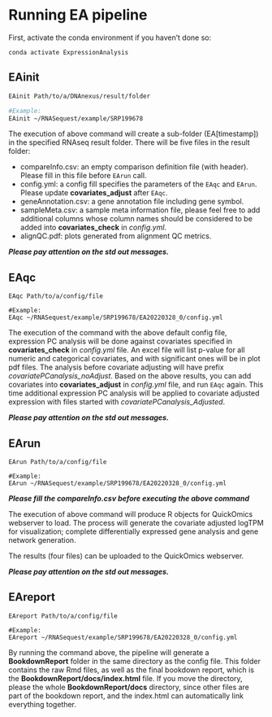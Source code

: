 # Running EA pipeline

First, activate the conda environment if you haven't done so:

```
conda activate ExpressionAnalysis
```

## EAinit

```bash
EAinit Path/to/a/DNAnexus/result/folder

#Example:
EAinit ~/RNASequest/example/SRP199678
```

The execution of above command will create a sub-folder (EA[timestamp]) in the specified RNAseq result folder.
There will be five files in the result folder:

- compareInfo.csv: an empty comparison definition file (with header). Please fill in this file before ```EArun``` call.
- config.yml: a config fill specifies the parameters of the ```EAqc``` and ```EArun```. Please update **covariates_adjust** after ```EAqc```.
- geneAnnotation.csv: a gene annotation file including gene symbol.
- sampleMeta.csv: a sample meta information file, please feel free to add additional columns whose column names should be considered to be added into **covariates_check** in *config.yml*.
- alignQC.pdf: plots generated from alignment QC metrics.

**_Please pay attention on the std out messages._**

## EAqc

```
EAqc Path/to/a/config/file

#Example:
EAqc ~/RNASequest/example/SRP199678/EA20220328_0/config.yml
```
The execution of the command with the above default config file, expression PC analysis will be done against covariates specified in **covariates_check** in *config.yml* file. An excel file will list p-value for all numeric and categorical covariates, and with significant ones will be in plot pdf files. The analysis before covariate adjusting will have prefix *covariatePCanalysis_noAdjust*. 
Based on the above results, you can add covariates into **covariates_adjust** in *config.yml* file, and run ```EAqc``` again. This time additional expression PC analysis will be applied to covariate adjusted expression with files started with *covariatePCanalysis_Adjusted*. 

**_Please pay attention on the std out messages._**

## EArun

```
EArun Path/to/a/config/file

#Example:
EArun ~/RNASequest/example/SRP199678/EA20220328_0/config.yml
```
**_Please fill the compareInfo.csv before executing the above command_**

The execution of above command will produce R objects for QuickOmics webserver to load. The process will generate the covariate adjusted logTPM for visualization; complete differentially expressed gene analysis and gene network generation. 

The results (four files) can be uploaded to the QuickOmics webserver.

**_Please pay attention on the std out messages._**

## EAreport

```
EAreport Path/to/a/config/file

#Example:
EAreport ~/RNASequest/example/SRP199678/EA20220328_0/config.yml
```

By running the command above, the pipeline will generate a **BookdownReport** folder in the same directory as the config file. This folder contains the raw Rmd files, as well as the final bookdown report, which is the **BookdownReport/docs/index.html** file. If you move the directory, please the whole **BookdownReport/docs** directory, since other files are part of the bookdown report, and the index.html can automatically link everything together.
